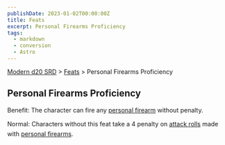 ```yaml
---
publishDate: 2023-01-02T00:00:00Z
title: Feats
excerpt: Personal Firearms Proficiency
tags:
  - markdown
  - conversion
  - Astro
---
```


[Modern d20 SRD](/#modernD20) > [Feats](modern-d20-srd-feats-index) > Personal Firearms Proficiency

## Personal Firearms Proficiency

Benefit: The character can fire any [personal firearm](modern-d20-srd-equipment-equipment-weapons) without penalty.

Normal: Characters without this feat take a 4 penalty on [attack rolls](modern-d20-srd-combat-attack-roll) made with [personal firearms](modern-d20-srd-equipment-equipment-weapons).
